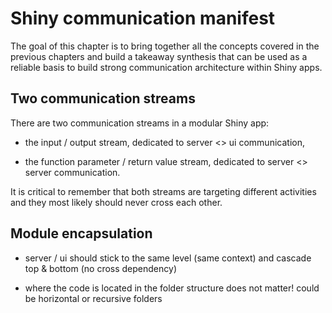 # Shiny communication manifest

The goal of this chapter is to bring together all the concepts covered in the previous chapters and build a takeaway synthesis that can be used as a reliable basis to build strong communication architecture within Shiny apps.

## Two communication streams

There are two communication streams in a modular Shiny app:

-   the input / output stream, dedicated to server \<\> ui communication,

-   the function parameter / return value stream, dedicated to server \<\> server communication.

It is critical to remember that both streams are targeting different activities and they most likely should never cross each other.

## Module encapsulation

-   server / ui should stick to the same level (same context) and cascade top & bottom (no cross dependency)

-   where the code is located in the folder structure does not matter! could be horizontal or recursive folders
